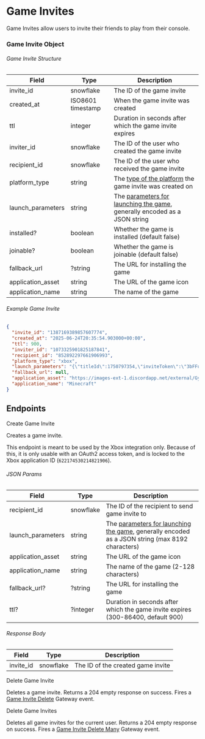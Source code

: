 # Game Invites

Game Invites allow users to invite their friends to play from their console.

### Game Invite Object

###### Game Invite Structure

| Field             | Type              | Description                                                                                              |
| ----------------- | ----------------- | -------------------------------------------------------------------------------------------------------- |
| invite_id         | snowflake         | The ID of the game invite                                                                                |
| created_at        | ISO8601 timestamp | When the game invite was created                                                                         |
| ttl               | integer           | Duration in seconds after which the game invite expires                                                  |
| inviter_id        | snowflake         | The ID of the user who created the game invite                                                           |
| recipient_id      | snowflake         | The ID of the user who received the game invite                                                          |
| platform_type     | string            | The [type of the platform](/resources/connected-accounts#connection-type) the game invite was created on |
| launch_parameters | string            | The [parameters for launching the game](#game-launch-parameters), generally encoded as a JSON string     |
| installed?        | boolean           | Whether the game is installed (default false)                                                            |
| joinable?         | boolean           | Whether the game is joinable (default false)                                                             |
| fallback_url      | ?string           | The URL for installing the game                                                                          |
| application_asset | string            | The URL of the game icon                                                                                 |
| application_name  | string            | The name of the game                                                                                     |

###### Example Game Invite

```json
{
  "invite_id": "1387169389857607774",
  "created_at": "2025-06-24T20:35:54.903000+00:00",
  "ttl": 900,
  "inviter_id": "1073325901825187841",
  "recipient_id": "852892297661906993",
  "platform_type": "xbox",
  "launch_parameters": "{\"titleId\":1750797354,\"inviteToken\":\"3bFFu5mTMiitj8cp8n1rbio1F850A8eE\"}",
  "fallback_url": null,
  "application_asset": "https://images-ext-1.discordapp.net/external/GyQicPLz_zQO15bOMtiGTtC4Kud7JjQbs1Ecuz7RrtU/https/cdn.discordapp.com/app-icons/356875570916753438/166fbad351ecdd02d11a3b464748f66b.png",
  "application_name": "Minecraft"
}
```

## Endpoints

<RouteHeader method="POST" url="/game-invite/@me" supportsOAuth2>
  Create Game Invite
</RouteHeader>

Creates a game invite.

<Alert type="warn">

This endpoint is meant to be used by the Xbox integration only. Because of this, it is only usable with an OAuth2 access token, and is locked to the Xbox application ID (`622174530214821906`).

</Alert>

###### JSON Params

| Field             | Type      | Description                                                                                                                |
| ----------------- | --------- | -------------------------------------------------------------------------------------------------------------------------- |
| recipient_id      | snowflake | The ID of the recipient to send game invite to                                                                             |
| launch_parameters | string    | The [parameters for launching the game](#game-launch-parameters), generally encoded as a JSON string (max 8192 characters) |
| application_asset | string    | The URL of the game icon                                                                                                   |
| application_name  | string    | The name of the game (2-128 characters)                                                                                    |
| fallback_url?     | ?string   | The URL for installing the game                                                                                            |
| ttl?              | ?integer  | Duration in seconds after which the game invite expires (300-86400, default 900)                                           |

###### Response Body

| Field     | Type      | Description                       |
| --------- | --------- | --------------------------------- |
| invite_id | snowflake | The ID of the created game invite |

<RouteHeader method="DELETE" url="/game-invite/@me/{game_invite.invite_id}">
  Delete Game Invite
</RouteHeader>

Deletes a game invite. Returns a 204 empty response on success. Fires a [Game Invite Delete](#game-invite-delete) Gateway event.

<RouteHeader method="DELETE" url="/game-invite/@me">
  Delete Game Invites
</RouteHeader>

Deletes all game invites for the current user. Returns a 204 empty response on success. Fires a [Game Invite Delete Many](#game-invite-delete-many) Gateway event.
